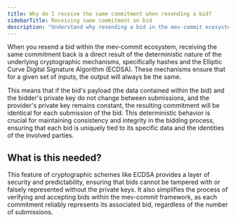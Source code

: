 ```yaml
---
title: Why do I receive the same commitment when resending a bid?
sidebarTitle: Receiving same commitment on bid
description: "Understand why resending a bid in the mev-commit ecosystem results in receiving the same commitment."
---
```


When you resend a bid within the mev-commit ecosystem, receiving the same commitment back is a direct result of
the deterministic nature of the underlying cryptographic mechanisms, specifically hashes and the Elliptic Curve
Digital Signature Algorithm (ECDSA). These mechanisms ensure that for a given set of inputs, the output will always be the same.

This means that if the bid's payload (the data contained within the bid) and the bidder's private key do not
change between submissions, and the provider's private key remains constant, the resulting commitment will be
identical for each submission of the bid. This deterministic behavior is crucial for maintaining consistency
and integrity in the bidding process, ensuring that each bid is uniquely tied to its specific data and the identities of the involved parties.

## What is this needed?

This feature of cryptographic schemes like ECDSA provides a layer of security and predictability, ensuring
that bids cannot be tampered with or falsely represented without the private keys. It also simplifies the
process of verifying and accepting bids within the mev-commit framework, as each commitment
reliably represents its associated bid, regardless of the number of submissions.
